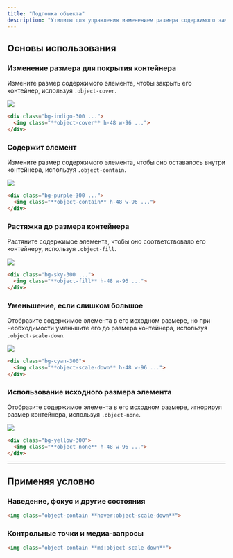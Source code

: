```yaml
---
title: "Подгонка объекта"
description: "Утилиты для управления изменением размера содержимого заменяемого элемента."
---
```




## Основы использования

### Изменение размера для покрытия контейнера

Измените размер содержимого элемента, чтобы закрыть его контейнер, используя `.object-cover`.

<Example>
  <div class="text-center rounded-lg overflow-hidden w-56 sm:w-96 mx-auto">
    <img class="object-cover h-48 w-full " src="https://images.unsplash.com/photo-1554629947-334ff61d85dc?ixid=MnwxMjA3fDB8MHxwaG90by1wYWdlfHx8fGVufDB8fHx8&ixlib=rb-1.2.1&auto=format&fit=crop&w=1024&h=1280&q=80" />
  </div>
</Example>

```html
<div class="bg-indigo-300 ...">
  <img class="**object-cover** h-48 w-96 ...">
</div>
```

### Содержит элемент

Измените размер содержимого элемента, чтобы оно оставалось внутри контейнера, используя `.object-contain`.

<Example>
  <div class="relative rounded-lg text-center overflow-hidden w-56 sm:w-96 mx-auto">
    <div class="absolute inset-0 opacity-50 bg-stripes-gray"></div>
    <img class="relative z-10 object-contain h-48 w-full" src="https://images.unsplash.com/photo-1554629947-334ff61d85dc?ixid=MnwxMjA3fDB8MHxwaG90by1wYWdlfHx8fGVufDB8fHx8&ixlib=rb-1.2.1&auto=format&fit=crop&w=1024&h=1280&q=80" />
  </div>
</Example>

```html
<div class="bg-purple-300 ...">
  <img class="**object-contain** h-48 w-96 ...">
</div>
```

### Растяжка до размера контейнера

Растяните содержимое элемента, чтобы оно соответствовало его контейнеру, используя `.object-fill`.

<Example>
  <div class="bg-stripes-sky-blue rounded-lg text-center overflow-hidden w-56 sm:w-96 mx-auto">
    <img class="object-fill h-48 w-full" src="https://images.unsplash.com/photo-1554629947-334ff61d85dc?ixid=MnwxMjA3fDB8MHxwaG90by1wYWdlfHx8fGVufDB8fHx8&ixlib=rb-1.2.1&auto=format&fit=crop&w=1024&h=1280&q=80" />
  </div>
</Example>

```html
<div class="bg-sky-300 ...">
  <img class="**object-fill** h-48 w-96 ...">
</div>
```

### Уменьшение, если слишком большое

Отобразите содержимое элемента в его исходном размере, но при необходимости уменьшите его до размера контейнера, используя `.object-scale-down`.

<Example>
  <div class="relative rounded-lg text-center overflow-hidden w-56 sm:w-96 mx-auto">
    <div class="absolute inset-0 opacity-50 bg-stripes-gray"></div>
    <img class="relative z-10 object-scale-down h-48 w-full" src="https://images.unsplash.com/photo-1554629947-334ff61d85dc?ixid=MnwxMjA3fDB8MHxwaG90by1wYWdlfHx8fGVufDB8fHx8&ixlib=rb-1.2.1&auto=format&fit=crop&w=128&h=160&q=80" />
  </div>
</Example>

```html
<div class="bg-cyan-300">
  <img class="**object-scale-down** h-48 w-96 ...">
</div>
```

### Использование исходного размера элемента

Отобразите содержимое элемента в его исходном размере, игнорируя размер контейнера, используя `.object-none`.

<Example>
  <div class="relative rounded-lg text-center overflow-hidden w-56 sm:w-96 mx-auto">
    <div class="absolute inset-0 opacity-50 bg-stripes-gray"></div>
    <img class="relative z-10 object-none h-48 w-full" src="https://images.unsplash.com/photo-1554629947-334ff61d85dc?ixid=MnwxMjA3fDB8MHxwaG90by1wYWdlfHx8fGVufDB8fHx8&ixlib=rb-1.2.1&auto=format&fit=crop&w=1024&h=1280&q=80" />
  </div>
</Example>

```html
<div class="bg-yellow-300">
  <img class="**object-none** h-48 w-96 ...">
</div>
```

---

## <Heading ignore>Применяя условно</Heading>

### <Heading ignore>Наведение, фокус и другие состояния</Heading>

<HoverFocusAndOtherStates defaultClass="object-contain" featuredClass="object-scale-down">

```html
<img class="object-contain **hover:object-scale-down**">
```

</HoverFocusAndOtherStates>

### <Heading ignore>Контрольные точки и медиа-запросы</Heading>

<BreakpointsAndMediaQueries defaultClass="object-contain" featuredClass="object-scale-down">

```html
<img class="object-contain **md:object-scale-down**">
```

</BreakpointsAndMediaQueries>

